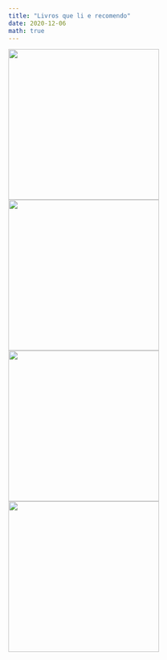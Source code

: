 ```yaml
---
title: "Livros que li e recomendo"
date: 2020-12-06
math: true
---
```


<img src="C:/Users/fppicco/Desktop/R/Github/franciscopiccolo.github.io/static/media/library_images/data_analysis_and_graphics_using_R.png"
     style="float: left; widh: 200px; height: 300px" />

<img src="C:/Users/fppicco/Desktop/R/Github/franciscopiccolo.github.io/static/media/library_images/basic_econometrics_gujarati.png"
     style="float: left; widh: 200px; height: 300px" />

<img src="C:/Users/fppicco/Desktop/R/Github/franciscopiccolo.github.io/static/media/library_images/forecasting_principles_and_practices.png"
     style="float: left; widh: 200px; height: 300px" />

<img src="C:/Users/fppicco/Desktop/R/Github/franciscopiccolo.github.io/static/media/library_images/market_segmentation_analysis.png"
     style="float: left; widh: 200px; height: 300px" />
     
